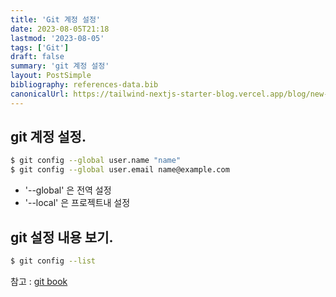 ```yaml
---
title: 'Git 계정 설정'
date: 2023-08-05T21:18
lastmod: '2023-08-05'
tags: ['Git']
draft: false
summary: 'git 계정 설정'
layout: PostSimple
bibliography: references-data.bib
canonicalUrl: https://tailwind-nextjs-starter-blog.vercel.app/blog/new-features-in-v1/
---
```


## git 계정 설정.

```bash
$ git config --global user.name "name"
$ git config --global user.email name@example.com
```

- '--global' 은 전역 설정
- '--local' 은 프로젝트내 설정

## git 설정 내용 보기.

```bash
$ git config --list
```

참고 : [git book](https://git-scm.com/book/ko/v2)
